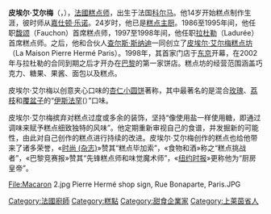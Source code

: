 {{Expand|time=2018-03-20T02:09:15+00:00}}
{{Infobox chef <!-- for more information see [[:Template:Infobox_chef/doc|:Template:Infobox chef/doc]] -->
| name        = 皮埃尔·艾尔梅
| image       = Pierre Hermé Deauville 2017.jpg
| image_size  =  
| caption     = 2017年
| birth_name  = Pierre Hermé
| birth_date  = {{birth date and age|1961|11|20|df=yes}}
| birth_place =  {{FRA}}[[科尔马_(上莱茵省)|科尔马]]
| style       = [[法國飲食文化|法國]]
| spouse      = 
| children    = 
| ratings     = 
| restaurants = 
| website     = {{url|http://www.pierreherme.com/}}
}}

'''皮埃尔·艾尔梅'''（{{Lang-fr|Pierre Hermé}}，{{bd|1961年|11月20日|catIdx=Hermé, Pierre}}），[[法國|法國]][[糕点师|糕点师]]，出生于法国[[科尔马|科尔马]]。他14岁开始糕点制作生涯，彼时师从[[嘉仕顿·乐诺|嘉仕顿·乐诺]]。24岁时，他已是[[糕点主厨|糕点主厨]]。1986至1995年间，他任职[[馥颂|馥颂]]（Fauchon）首席糕点师，1997至1998年间，他任职[[拉杜勒|拉杜勒]]（Ladurée）首席糕点师。之后，他和合伙人[[查尔斯·斯纳迪|查尔斯·斯纳迪]]一同创立了[[皮埃尔·艾尔梅糕点坊|皮埃尔·艾尔梅糕点坊]]（La Maison Pierre Hermé Paris）。1998年，其首家门店于[[东京|东京]]开幕，在2002年与拉杜勒的合同到期之后才开办在[[巴黎|巴黎]]的第一家饼店。糕点坊的经营范围涵盖巧克力、糖果、果酱、面包以及糕点。

皮埃尔·艾尔梅以创意夹心口味的[[马卡龙|杏仁小圆饼]]著称，其中最著名的是混合[[玫瑰|玫瑰]]、[[荔枝|荔枝]]和[[覆盆子|覆盆子]]的“[[伊斯法罕|伊斯法罕]]({{lang-fr|Ispahan}}）”口味。

皮埃尔·艾尔梅摈弃对糕点过度或多余的装饰，坚持“像使用盐一样使用糖，即通过调味来赋予糕点细致独特的风味”。他定期重新审视自己的食谱，并发掘新的可能性，由此对自己创作的糕点进行持续的改进。皮埃尔·艾尔梅创作的糕点也给他带来了诸多荣誉，«[[时尚_(杂志)|时尚 (杂志)]]»赞其“糕点毕加索”，«食物和酒»称之“糕点挑战者”，«巴黎竞赛报»赞其“先锋糕点师和味觉魔术师”，«[[纽约时报|纽约时报]]»更称他为“厨房皇帝”。
<gallery>
File:Macaron 2.jpg
Pierre Hermé shop sign, Rue Bonaparte, Paris.JPG
</gallery>

{{Authority control}}
{{DEFAULTSORT: Hermé, Pierre}}
[[Category:法國廚師|Category:法國廚師]]
[[Category:糕點|Category:糕點]]
[[Category:甜食企業家|Category:甜食企業家]]
[[Category:上莱茵省人|Category:上莱茵省人]]